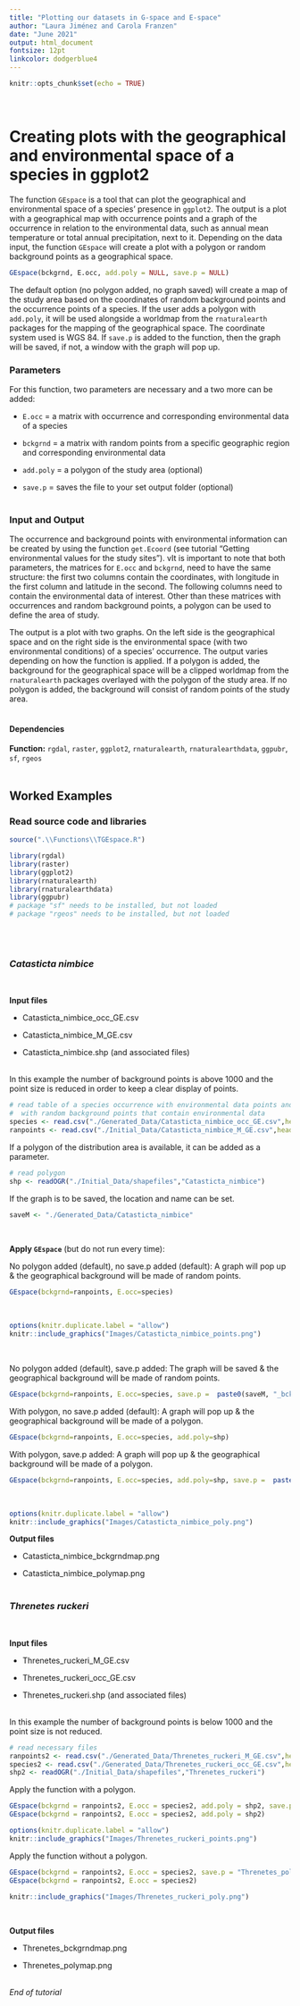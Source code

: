 ```yaml
---
title: "Plotting our datasets in G-space and E-space"
author: "Laura Jiménez and Carola Franzen"
date: "June 2021"
output: html_document
fontsize: 12pt
linkcolor: dodgerblue4
---
```



```r
knitr::opts_chunk$set(echo = TRUE)

```
\
  
# Creating plots with the geographical and environmental space of a species in ggplot2

The function `GEspace` is a tool that can plot the geographical and environmental space of a species' presence in `ggplot2`. The output is a plot with a geographical map with occurrence points and a graph of the occurrence in relation to the environmental data, such as annual mean temperature or total annual precipitation, next to it. Depending on the data input, the function `GEspace` will create a plot with a polygon or random background points as a geographical space. 

```r
GEspace(bckgrnd, E.occ, add.poly = NULL, save.p = NULL)
```

The default option (no polygon added, no graph saved) will create a map of the study area based on the coordinates of random background points and the occurrence points of a species. If the user adds a polygon with `add.poly`, it will be used alongside a worldmap from the `rnaturalearth` packages for the mapping of the geographical space. The coordinate system used is WGS 84. If `save.p` is added to the function, then the graph will be saved, if not, a window with the graph will pop up.
\

### Parameters

For this function, two parameters are necessary and a two more can be added:

* `E.occ` = a matrix with occurrence and corresponding environmental data of a species
\

* `bckgrnd` = a matrix with random points from a specific geographic region and corresponding environmental data
\
  
* `add.poly` = a polygon of the study area (optional)
\
  
* `save.p` = saves the file to your set output folder (optional)
\
\

### Input and Output

The occurrence and background points with environmental information can be created by using the function `get.Ecoord` (see tutorial "Getting environmental values for the study sites"). vIt is important to note that both parameters, the matrices for `E.occ` and `bckgrnd`, need to have the same structure: the first two columns contain the coordinates, with longitude in the first column and latitude in the second. The following columns need to contain the environmental data of interest. Other than these matrices with occurrences and random background points, a polygon can be used to define the area of study.

The output is a plot with two graphs. On the left side is the geographical space and on the right side is the environmental space (with two environmental conditions) of a species' occurrence.
The output varies depending on how the function is applied. If a polygon is added, the background for the geographical space will be a clipped worldmap from the `rnaturalearth` packages overlayed with the polygon of the study area. If no polygon is added, the background will consist of random points of the study area.
\
\

#### Dependencies
**Function:** `rgdal`, `raster`, `ggplot2`, `rnaturalearth`, `rnaturalearthdata`, `ggpubr`, `sf`, `rgeos`
\
\

## Worked Examples

### Read source code and libraries

```r
source(".\\Functions\\TGEspace.R")
```


```r
library(rgdal)
library(raster)
library(ggplot2)
library(rnaturalearth)
library(rnaturalearthdata)
library(ggpubr)
# package "sf" needs to be installed, but not loaded
# package "rgeos" needs to be installed, but not loaded
```
\
\

###  *Catasticta nimbice*
\

**Input files**

* Catasticta_nimbice_occ_GE.csv

* Catasticta_nimbice_M_GE.csv

* Catasticta_nimbice.shp (and associated files)
\
\

In this example the number of background points is above 1000 and the point size is reduced in order to keep a clear display of points.
```r
# read table of a species occurrence with environmental data points and table 
#  with random background points that contain environmental data
species <- read.csv("./Generated_Data/Catasticta_nimbice_occ_GE.csv",header=T)
ranpoints <- read.csv("./Initial_Data/Catasticta_nimbice_M_GE.csv",header=T)

```

If a polygon of the distribution area is available, it can be added as a parameter.
```r
# read polygon
shp <- readOGR("./Initial_Data/shapefiles","Catasticta_nimbice")

```

If the graph is to be saved, the location and name can be set.
```r
saveM <- "./Generated_Data/Catasticta_nimbice"

```
\

**Apply `GEspace`** (but do not run every time):  

No polygon added (default), no save.p added (default): A graph will pop up & the geographical background will be made of random points.
```r
GEspace(bckgrnd=ranpoints, E.occ=species)
```
\

```r
options(knitr.duplicate.label = "allow")
knitr::include_graphics("Images/Catasticta_nimbice_points.png")
```
\

No polygon added (default), save.p added: The graph will be saved & the geographical background will be made of random points.
```r
GEspace(bckgrnd=ranpoints, E.occ=species, save.p =  paste0(saveM, "_bckgrndmap.png"))
```


With polygon, no save.p added (default): A graph will pop up & the geographical background will be made of a polygon.
```r
GEspace(bckgrnd=ranpoints, E.occ=species, add.poly=shp)
```

With polygon, save.p added: A graph will pop up & the geographical background will be made of a polygon.
```r
GEspace(bckgrnd=ranpoints, E.occ=species, add.poly=shp, save.p =  paste0(saveM, "_polymap.png"))
```
\

```r
options(knitr.duplicate.label = "allow")
knitr::include_graphics("Images/Catasticta_nimbice_poly.png")
```

**Output files**

* Catasticta_nimbice_bckgrndmap.png

* Catasticta_nimbice_polymap.png
\
\

### *Threnetes ruckeri*
\

**Input files**

* Threnetes_ruckeri_M_GE.csv

* Threnetes_ruckeri_occ_GE.csv

* Threnetes_ruckeri.shp (and associated files)
\
\

In this example the number of background points is below 1000 and the point size is not reduced.
```r
# read necessary files
ranpoints2 <- read.csv("./Generated_Data/Threnetes_ruckeri_M_GE.csv",header=T)
species2 <- read.csv("./Generated_Data/Threnetes_ruckeri_occ_GE.csv",header=T)
shp2 <- readOGR("./Initial_Data/shapefiles","Threnetes_ruckeri")

```

Apply the function with a polygon.
```r
GEspace(bckgrnd = ranpoints2, E.occ = species2, add.poly = shp2, save.p = "Threnetes_bckgrndmap.png")
GEspace(bckgrnd = ranpoints2, E.occ = species2, add.poly = shp2)
```


```r
options(knitr.duplicate.label = "allow")
knitr::include_graphics("Images/Threnetes_ruckeri_points.png")
```

Apply the function without a polygon.
```r
GEspace(bckgrnd = ranpoints2, E.occ = species2, save.p = "Threnetes_polymap.png")
GEspace(bckgrnd = ranpoints2, E.occ = species2)
```

```r
knitr::include_graphics("Images/Threnetes_ruckeri_poly.png")
```
\

**Output files**

* Threnetes_bckgrndmap.png

* Threnetes_polymap.png
\
\

*End of tutorial*